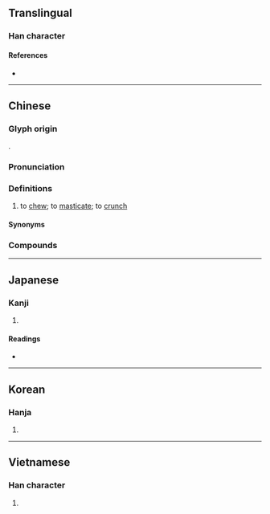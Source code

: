 {{character info}}
==Translingual==

===Han character===
{{Han char|rn=30|rad=口|as=18|sn=21|four=62046|canj=RBWI|ids=⿰口爵}}

====References====
* {{Han ref|kx=0214.180|dkj=04602|dj=0437.080|hdz=10704.080|uh=56BC|ud=22204|bh=C45A|bd=50266}}

----

==Chinese==
{{zh-forms|alt=𪚅,噍-Cantonese,𡁻-Cantonese}}

===Glyph origin===
{{Han etym}}
{{Han compound|口|爵|ls=psc|c1=s|t1=mouth|c2=p}}.

===Pronunciation===
{{zh-pron
|m=jiáo,jué,jiào
|m_note=jiáo - vernacular; jué - literary; jiào - only used in {{zh-l|*倒嚼}}, {{zh-l|*反嚼}} or {{zh-l|*回嚼}}
|m-s=jiao2
|c=zoek3,zoek6,ziu6,zeu6
|c_note=zoek3/zoek6 - literary; ziu6/zeu6 - vernacular (also written as {{zh-l|*噍}} or {{zh-l|*𡁻}})
|c-t=diak2,diau5
|c-t_note=diak2 - literary; diau5 - vernacular (also written as {{zh-l|*噍}})
|g=qioh7
|h=pfs=chiok/chheu;gd=jiog5/qiau4
|h_note=chiok/jiog5 - literary; chheu/qiau4 - vernacular (also written as {{zh-l|*噍}})
|j=jiau1
|mb=ciŏ̤
|md=ciŏk
|mn=xm,zz:chio̍h/qz,tw:chia̍uh/qz:chhia̍uh/ml:chio̍k/tw:chiok
|mn_note=chio̍h/chia̍uh/chhia̍uh - vernacular; chio̍k/chiok - literary
|mn-t=ziag4
|w=5xxiaq
|x=zio6/cio4
|mc=y
|oc=y
|cat=v
}}

===Definitions===
{{zh-hanzi}}

# {{lb|zh|transitive}} to [[chew]]; to [[masticate]]; to [[crunch]]
#: {{zh-x|嚼 口香糖|to '''chew''' chewing gum}}

====Synonyms====
{{zh-dial}}

===Compounds===
{{zh-der|嚼用|嚼舌|味同嚼蠟|嚼墨噴紙|屠門大嚼|嚼旃|嚼咬人|嚼菜根|嚼齒|嚼子|咬釘嚼鐵|嚼裹兒|亂嚼舌頭|嚼蛆|倒嚼|嚼穀|嚼舌頭|咀英嚼華|大吃大嚼|嚼舌根|嚼說|嚼蠟|咬嚼|咀嚼肌|咀嚼|咬文嚼字|混嚼舌根|死吃死嚼|摶沙嚼蠟|白嚼人|朵頤大嚼|白嚼蛆|沒嚼頭|望門大嚼|細嚼慢嚥|細嚼|臭嚼|裂眥嚼齒|嚼完鬆}}

----

==Japanese==

===Kanji===
{{ja-kanji|grade=|rs=口18}}

# {{rfdef|ja|sort=口18}}

====Readings====
* {{ja-readings|goon=[[ざく]] (zaku)|kanon=[[しゃく]] (shaku)|kun=[[かむ]] (kamu)}}

----

==Korean==

===Hanja===
{{ko-hanja|hangeul=작|rv=jak|mr=chak}}

# {{rfdef|ko|sort=口18}}

----

==Vietnamese==

===Han character===
{{vi-readings|reading=tước|rs=口18}}

# {{rfdef|vi}}